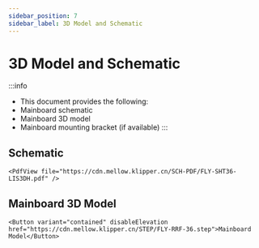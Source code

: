 ```yaml
---
sidebar_position: 7
sidebar_label: 3D Model and Schematic
---
```


# 3D Model and Schematic

:::info
* This document provides the following:
* Mainboard schematic
* Mainboard 3D model
* Mainboard mounting bracket (if available)
:::

## Schematic

    <PdfView file="https://cdn.mellow.klipper.cn/SCH-PDF/FLY-SHT36-LIS3DH.pdf" />

## Mainboard 3D Model

    <Button variant="contained" disableElevation href="https://cdn.mellow.klipper.cn/STEP/FLY-RRF-36.step">Mainboard Model</Button>